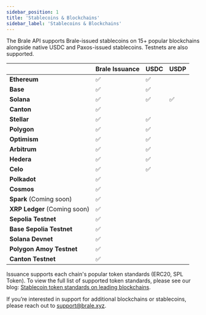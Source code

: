 ```yaml
---
sidebar_position: 1
title: 'Stablecoins & Blockchains'
sidebar_label: 'Stablecoins & Blockchains'
---
```


<p class="intro-subheading">
  The Brale API supports Brale-issued stablecoins on 15+ popular blockchains alongside native USDC
  and Paxos-issued stablecoins. Testnets are also supported.
</p>

|                              | Brale Issuance | USDC | USDP |
| :--------------------------- | :------------- | :--- | :--- |
| **Ethereum**                 | ✅             | ✅   |      |
| **Base**                     | ✅             | ✅   |      |
| **Solana**                   | ✅             | ✅   | ✅   |
| **Canton**                   | ✅             |      |      |
| **Stellar**                  | ✅             | ✅   |      |
| **Polygon**                  | ✅             | ✅   |      |
| **Optimism**                 | ✅             | ✅   |      |
| **Arbitrum**                 | ✅             | ✅   |      |
| **Hedera**                   | ✅             | ✅   |      |
| **Celo**                     | ✅             | ✅   |      |
| **Polkadot**                 | ✅             |      |      |
| **Cosmos**                   | ✅             |      |      |
| **Spark** (Coming soon)      | ✅             |      |      |
| **XRP Ledger** (Coming soon) | ✅             |      |      |
| **Sepolia Testnet**          | ✅             |      |      |
| **Base Sepolia Testnet**     | ✅             |      |      |
| **Solana Devnet**            | ✅             |      |      |
| **Polygon Amoy Testnet**     | ✅             |      |      |
| **Canton Testnet**           | ✅             |      |      |

Issuance supports each chain's popular token standards (ERC20, SPL Token). To view the full list of supported token standards, please see our blog: [Stablecoin token standards on leading blockchains](https://brale.xyz/blog/stablecoin-token-standards-on-leading-blockchains).

If you’re interested in support for additional blockchains or stablecoins, please reach out to support@brale.xyz.
